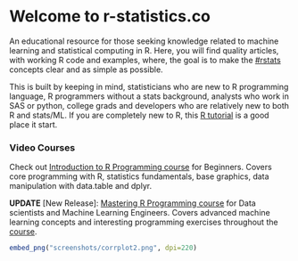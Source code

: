 # Welcome to r-statistics.co

An educational resource for those seeking knowledge related to machine learning and statistical computing in R.
Here, you will find quality articles, with working R code and examples, where, the goal is to make the [#rstats](https://twitter.com/hashtag/rstats) concepts clear and as simple as possible. 

This is built by keeping in mind, statisticians who are new to R programming language, R programmers without a stats background, analysts who work in SAS or python, college grads and developers who are relatively new to both R and stats/ML. If you are completely new to R, this [R tutorial](R-Tutorial.html) is a good place it start.

### Video Courses
Check out [Introduction to R Programming course](https://www.packtpub.com/big-data-and-business-intelligence/introduction-r-programming-video) for Beginners. Covers core programming with R, statistics fundamentals, base graphics, data manipulation with data.table and dplyr. 

__UPDATE__ [New Release]: [Mastering R Programming course](https://www.packtpub.com/big-data-and-business-intelligence/mastering-r-programming-video) for Data scientists and Machine Learning Engineers. Covers advanced machine learning concepts and interesting programming exercises throughout the [course](https://www.packtpub.com/big-data-and-business-intelligence/mastering-r-programming-video).

```r
embed_png("screenshots/corrplot2.png", dpi=220)
```

<!--
<ul class="toc">
  <li class="dropdown-header"></li>
<li class="dropdown-header">Tutorial</li>
<li><a href="R-Tutorial.html">R Tutorial</a></li>
<li class="dropdown-header">ggplot2</li>
<li><a href="ggplot2-Tutorial-With-R.html">ggplot2 Short Tutorial</a></li>
<li><a href="Complete-Ggplot2-Tutorial-Part1-With-R-Code.html">ggplot2 Tutorial 1 - Intro</a></li>
<li><a href="Complete-Ggplot2-Tutorial-Part2-Customizing-Theme-With-R-Code.html">ggplot2 Tutorial 2 - Theme</a></li>
<li><a href="Top50-Ggplot2-Visualizations-MasterList-R-Code.html">ggplot2 Tutorial 3 - Masterlist</a></li>
<li><a href="ggplot2-cheatsheet.html">ggplot2 Quickref</a></li>
<li class="dropdown-header">Foundations</li>
<li><a href="Linear-Regression.html">Linear Regression</a></li>
<li><a href="Statistical-Tests-in-R.html">Statistical Tests</a></li>
<li><a href="Missing-Value-Treatment-With-R.html">Missing Value Treatment</a></li>
<li><a href="Outlier-Treatment-With-R.html">Outlier Analysis</a></li>
<li><a href="Variable-Selection-and-Importance-With-R.html">Feature Selection</a></li>
<li><a href="Model-Selection-in-R.html">Model Selection</a></li>
<li><a href="Logistic-Regression-With-R.html">Logistic Regression</a></li>
<li><a href="Environments.html">Advanced Linear Regression</a></li>

<li class="dropdown-header">Advanced Regression Models</li>
<li><a href="adv-regression-models.html">Advanced Regression Models</a></li>

<li class="dropdown-header">Time Series</li>
<li><a href="Time-Series-Analysis-With-R.html">Time Series Analysis</a></li>
<li><a href="Time-Series-Forecasting-With-R.html">Time Series Forecasting </a></li>
<li><a href="Time-Series-Forecasting-With-R-part2.html">More Time Series Forecasting</a></li>

<li class="dropdown-header">High Performance Computing</li>
<li><a href="Parallel-Computing-With-R.html">Parallel computing</a></li>
<li><a href="Strategies-To-Improve-And-Speedup-R-Code.html">Strategies to Speedup R code</a></li>

<li class="dropdown-header">Useful Techniques</li>
<li><a href="Association-Mining-With-R.html">Association Mining</a></li>
<li><a href="Multi-Dimensional-Scaling-With-R.html">Multi Dimensional Scaling</a></li>
<li><a href="Profiling.html">Optimization</a></li>
<li><a href="Information-Value-With-R.html">InformationValue package</a></li>

</ul>
-->

